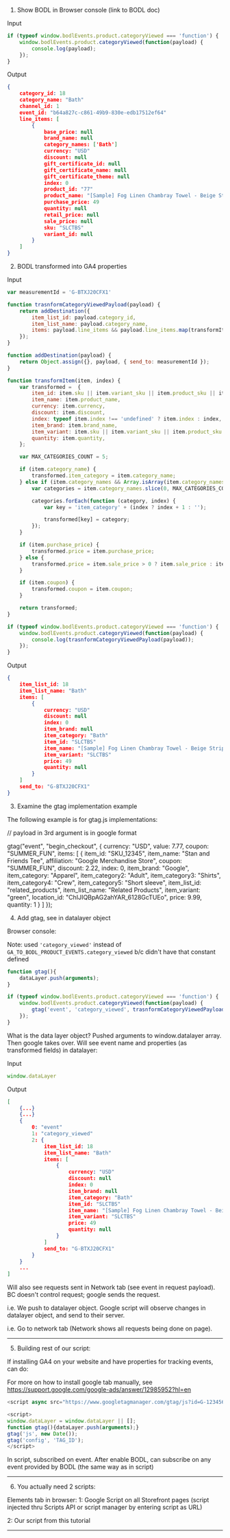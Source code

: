 1. Show BODL in Browser console (link to BODL doc)

Input

```js showLineNumbers copy
if (typeof window.bodlEvents.product.categoryViewed === 'function') {
    window.bodlEvents.product.categoryViewed(function(payload) {
        console.log(payload);
    });
}
```

Output 

```json showLineNumbers copy
{
    category_id: 18
    category_name: "Bath"
    channel_id: 1
    event_id: "b64a827c-c861-49b9-830e-edb17512ef64"
    line_items: [
        { 
            base_price: null
            brand_name: null
            category_names: ['Bath']
            currency: "USD"
            discount: null
            gift_certificate_id: null
            gift_certificate_name: null
            gift_certificate_theme: null
            index: 0
            product_id: "77"
            product_name: "[Sample] Fog Linen Chambray Towel - Beige Stripe"
            purchase_price: 49
            quantity: null
            retail_price: null
            sale_price: null
            sku: "SLCTBS"
            variant_id: null
        }
    ]
}
```


2. BODL transformed into GA4 properties

Input

```js showLineNumbers copy
var measurementId = 'G-BTXJ20CFX1'

function trasnformCategoryViewedPayload(payload) {
    return addDestination({
        item_list_id: payload.category_id,
        item_list_name: payload.category_name,
        items: payload.line_items && payload.line_items.map(transformItem)
    });
}

function addDestination(payload) {
    return Object.assign({}, payload, { send_to: measurementId });
}

function transformItem(item, index) {
    var transformed =  {
        item_id: item.sku || item.variant_sku || item.product_sku || item.variant_id || item.product_id,
        item_name: item.product_name,
        currency: item.currency,
        discount: item.discount,
        index: typeof item.index !== 'undefined' ? item.index : index,
        item_brand: item.brand_name,
        item_variant: item.sku || item.variant_sku || item.product_sku || item.product_id,
        quantity: item.quantity,
    };

    var MAX_CATEGORIES_COUNT = 5;

    if (item.category_name) {
        transformed.item_category = item.category_name;
    } else if (item.category_names && Array.isArray(item.category_names)) {
        var categories = item.category_names.slice(0, MAX_CATEGORIES_COUNT);

        categories.forEach(function (category, index) {
            var key = 'item_category' + (index ? index + 1 : '');

            transformed[key] = category;
        });
    }

    if (item.purchase_price) {
        transformed.price = item.purchase_price;
    } else {
        transformed.price = item.sale_price > 0 ? item.sale_price : item.price;
    }

    if (item.coupon) {
        transformed.coupon = item.coupon;
    }

    return transformed;
}

if (typeof window.bodlEvents.product.categoryViewed === 'function') {
    window.bodlEvents.product.categoryViewed(function(payload) {
        console.log(trasnformCategoryViewedPayload(payload));
    });
}
```

Output

```json showLineNumbers copy
{
    item_list_id: 18
    item_list_name: "Bath"
    items: [
        { 
            currency: "USD"
            discount: null
            index: 0
            item_brand: null
            item_category: "Bath"
            item_id: "SLCTBS"
            item_name: "[Sample] Fog Linen Chambray Towel - Beige Stripe"
            item_variant: "SLCTBS"
            price: 49
            quantity: null
        }
    ]
    send_to: "G-BTXJ20CFX1"
}
```


3. Examine the gtag implementation example



The following example is for gtag.js implementations:

// payload in 3rd argument is in google format 

gtag("event", "begin_checkout", {
  currency: "USD",
  value: 7.77,
  coupon: "SUMMER_FUN",
  items: [
    {
      item_id: "SKU_12345",
      item_name: "Stan and Friends Tee",
      affiliation: "Google Merchandise Store",
      coupon: "SUMMER_FUN",
      discount: 2.22,
      index: 0,
      item_brand: "Google",
      item_category: "Apparel",
      item_category2: "Adult",
      item_category3: "Shirts",
      item_category4: "Crew",
      item_category5: "Short sleeve",
      item_list_id: "related_products",
      item_list_name: "Related Products",
      item_variant: "green",
      location_id: "ChIJIQBpAG2ahYAR_6128GcTUEo",
      price: 9.99,
      quantity: 1
    }
  ]
});


4. Add gtag, see in datalayer object 



Browser console: 


Note: used `'category_viewed'` instead of `GA_TO_BODL_PRODUCT_EVENTS.category_viewed` b/c didn't have that constant defined

```js 
function gtag(){
    dataLayer.push(arguments);
}

if (typeof window.bodlEvents.product.categoryViewed === 'function') {
    window.bodlEvents.product.categoryViewed(function(payload) {
        gtag('event', 'category_viewed', trasnformCategoryViewedPayload(payload));
    });
}
```
What is the data layer object? Pushed arguments to window.datalayer array. Then google takes over. Will see event name and properties (as transformed fields) in datalayer:

Input

```js
window.dataLayer
```

Output

```json
[
    {...}
    {...}
    {
        0: "event"
        1: "category_viewed"
        2: {
            item_list_id: 18
            item_list_name: "Bath"
            items: [
                { 
                    currency: "USD"
                    discount: null
                    index: 0
                    item_brand: null
                    item_category: "Bath"
                    item_id: "SLCTBS"
                    item_name: "[Sample] Fog Linen Chambray Towel - Beige Stripe"
                    item_variant: "SLCTBS"
                    price: 49
                    quantity: null
                }
            ]
            send_to: "G-BTXJ20CFX1"
        }
    }
    ...
]
```

Will also see requests sent in Network tab (see event in request payload). BC doesn't control request; google sends the request.

i.e. We push to datalayer object. Google script will observe changes in datalayer object, and send to their server.

i.e. Go to network tab (Network shows all requests being done on page).

----------------------------------

5. Building rest of our script:

If installing GA4 on your website and have properties for tracking events, can do:

For more on how to install google tab manually, see
https://support.google.com/google-ads/answer/12985952?hl=en

```js 
<script async src="https://www.googletagmanager.com/gtag/js?id=G-123456789"></script>

<script>
window.dataLayer = window.dataLayer || [];
function gtag(){dataLayer.push(arguments);}
gtag('js', new Date());
gtag('config', 'TAG_ID');
</script>
```

In script, subscribed on event.
After enable BODL, can subscribe on any event provided by BODL (the same way as in script)

--------------------------------------

6. You actually need 2 scripts:

Elements tab in browser:
1: Google Script on all Storefront pages (script injected thru Scripts API or script manager by entering script as URL)
<script async src="https://www.googletagmanager.com/gtag/js?id=G-123456789"></script>

2: Our script from this tutorial
<script src="/app/assets/js/example_script.js"></script>




------





